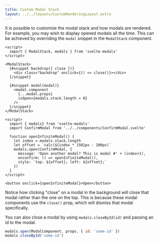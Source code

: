 ```yaml
---
title: Custom Modal Stack
layout: ../../layouts/CustomRenderingLayout.astro
---
```


It is possible to customize the modal stack and how modals are rendered. For example,
you may wish to display opened modals all the time. This can be achieved by overriding 
the `modal` snippet in the `ModalStack` component.

```svelte
<script>
  import { ModalStack, modals } from 'svelte-modals'
</script>

<ModalStack>
  {#snippet backdrop({ close })}
    <div class="backdrop" onclick={() => close()}></div>
  {/snippet}

  {#snippet modal(modal)}
    <modal.component 
      {...modal.props}     
      isOpen={modals.stack.length > 0} 
    />
  {/snippet}
</ModalStack>
```

```svelte live layout="../../layouts/code/NoCode.astro"
<script>  
  import { modals} from 'svelte-modals'
  import ConfirmModal from '../../components/ConfirmModal.svelte'
  
  function openInfiniteModal() {
    let index = modals.stack.length
    let offset = `calc(${index * 150}px - 200px)`
    modals.open(ConfirmModal, {
      message: 'Open another modal? This is modal #' + (index+1),      
      onconfirm: () => openInfiniteModal(),
      style: `top: ${offset}; left: ${offset};`
    })
  }
</script>

<button onclick={openInfiniteModal}>Open</button>
```

Notice how clicking "close" on a modal in the background will close that modal 
rather than the one on the top. This is because these modal components
use the `close()` prop, which will dismiss that modal specifically.

You can also close a modal by using `modals.closeById(id)` and passing an id to the modal.

```js
modals.open(ModalComponent, props, { id: 'some-id' })
modals.closeById('some-id')
```
